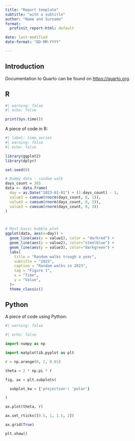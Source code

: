```yaml
---
title: "Report template"
subtitle: "with a subtitle"
author: "Name and Surname"
format:
  profinit_report-html: default

date: last-modified
date-format: "DD-MM-YYYY"

---
```


<!-- <style> -->


<!-- .quarto-title-block .quarto-title-banner { -->
<!--   background-image: url(_extensions/profinit_report/logo.png);  -->
<!--   background-size: 200px; -->
<!--   background-repeat: no-repeat; -->
<!--   background-origin: content-box;  -->
<!--   background-position: 90% 50% -->
<!-- } -->

<!-- </style> -->



## Introduction

Documentation to Quarto can be found on <https://quarto.org>.

## R

```r
#| warning: false
#| echo: false

print(Sys.time())
```

A piece of code in R:

```r
#| label: time_series
#| warning: false
#| echo: false

library(ggplot2)
library(dplyr)

set.seed(0)

# Dummy data - random walk
days_count = 365
data <- data.frame(
  day = as.Date("2023-01-01") + (1:days_count) - 1,
  value1 = cumsum(rnorm(days_count, 0, 1)),
  value2 = cumsum(rnorm(days_count, 0, 2)),
  value3 = cumsum(rnorm(days_count, 0, 3))
)



# Most basic bubble plot
ggplot(data, aes(x=day)) +
  geom_line(aes(y = value1), color = "darkred") + 
  geom_line(aes(y = value2), color="steelblue") + 
  geom_line(aes(y = value3), color="darkgreen") +
  labs(
    title = "Random walks trough a year",
    subtitle = "2023",
    caption = "Random walks in 2023",
    tag = "Figure 1",
    x = "Time",
    y = "Value",
  )+
  theme_classic()

```

## Python

A piece of code using Python:

```python

#| warning: false

#| echo: false

import numpy as np

import matplotlib.pyplot as plt

r = np.arange(0, 2, 0.01)

theta = 2 * np.pi * r

fig, ax = plt.subplots(

  subplot_kw = {'projection': 'polar'}

)

ax.plot(theta, r)

ax.set_rticks([0.5, 1, 1.5, 2])

ax.grid(True)

plt.show()

```

